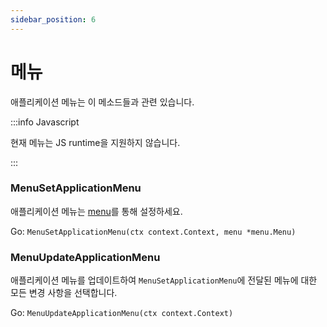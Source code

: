 ```yaml
---
sidebar_position: 6
---
```


# 메뉴

애플리케이션 메뉴는 이 메소드들과 관련 있습니다.

:::info Javascript

현재 메뉴는 JS runtime을 지원하지 않습니다.

:::

### MenuSetApplicationMenu

애플리케이션 메뉴는 [menu](../menus.mdx)를 통해 설정하세요.

Go: `MenuSetApplicationMenu(ctx context.Context, menu *menu.Menu)`

### MenuUpdateApplicationMenu

애플리케이션 메뉴를 업데이트하여 `MenuSetApplicationMenu`에 전달된 메뉴에 대한 모든 변경 사항을 선택합니다.

Go: `MenuUpdateApplicationMenu(ctx context.Context)`
